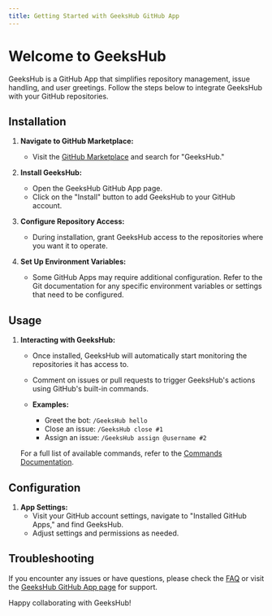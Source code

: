 ```yaml
---
title: Getting Started with GeeksHub GitHub App
---
```


# Welcome to GeeksHub

GeeksHub is a GitHub App that simplifies repository management, issue handling, and user greetings. Follow the steps below to integrate GeeksHub with your GitHub repositories.

## Installation

1. **Navigate to GitHub Marketplace:**
   - Visit the [GitHub Marketplace](https://github.com/marketplace) and search for "GeeksHub."

2. **Install GeeksHub:**
   - Open the GeeksHub GitHub App page.
   - Click on the "Install" button to add GeeksHub to your GitHub account.

3. **Configure Repository Access:**
   - During installation, grant GeeksHub access to the repositories where you want it to operate.

4. **Set Up Environment Variables:**
   - Some GitHub Apps may require additional configuration. Refer to the Git documentation for any specific environment variables or settings that need to be configured.

## Usage

1. **Interacting with GeeksHub:**
   - Once installed, GeeksHub will automatically start monitoring the repositories it has access to.

   - Comment on issues or pull requests to trigger GeeksHub's actions using GitHub's built-in commands.

   - **Examples:**
     - Greet the bot: `/GeeksHub hello`
     - Close an issue: `/GeeksHub close #1`
     - Assign an issue: `/GeeksHub assign @username #2`

   For a full list of available commands, refer to the [Commands Documentation](#link-to-commands-doc).

## Configuration

1. **App Settings:**
   - Visit your GitHub account settings, navigate to "Installed GitHub Apps," and find GeeksHub.
   - Adjust settings and permissions as needed.

## Troubleshooting

If you encounter any issues or have questions, please check the [FAQ](#link-to-faq) or visit the [GeeksHub GitHub App page](https://github.com/marketplace/GeeksHub) for support.

Happy collaborating with GeeksHub!
